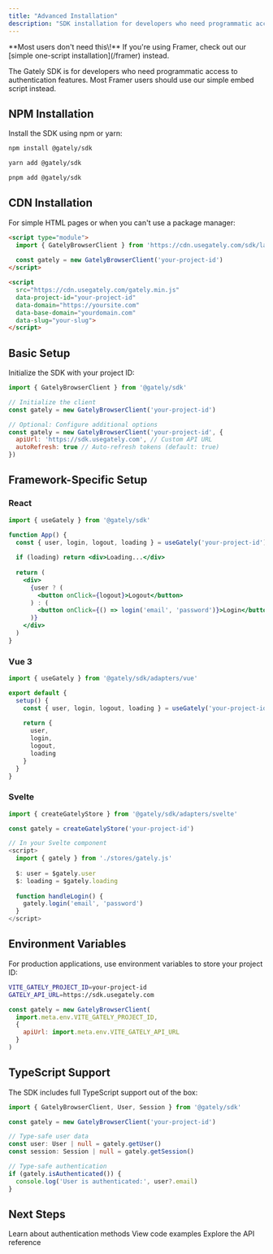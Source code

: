 ```yaml
---
title: "Advanced Installation"
description: "SDK installation for developers who need programmatic access to Gately features"
---
```


<Note>
  **Most users don't need this\!** If you're using Framer, check out our [simple one-script installation](/framer) instead.
</Note>

The Gately SDK is for developers who need programmatic access to authentication features. Most Framer users should use our simple embed script instead.

## NPM Installation

Install the SDK using npm or yarn:

<CodeGroup>

```bash npm
npm install @gately/sdk
```


```bash yarn
yarn add @gately/sdk
```


```bash pnpm
pnpm add @gately/sdk
```

</CodeGroup>

## CDN Installation

For simple HTML pages or when you can't use a package manager:

<CodeGroup>

```html ESM Module
<script type="module">
  import { GatelyBrowserClient } from 'https://cdn.usegately.com/sdk/latest/gately-sdk.esm.min.js'
  
  const gately = new GatelyBrowserClient('your-project-id')
</script>
```


```html Widget Script
<script 
  src="https://cdn.usegately.com/gately.min.js" 
  data-project-id="your-project-id"
  data-domain="https://yoursite.com"
  data-base-domain="yourdomain.com"
  data-slug="your-slug">
</script>
```

</CodeGroup>

## Basic Setup

Initialize the SDK with your project ID:

```javascript
import { GatelyBrowserClient } from '@gately/sdk'

// Initialize the client
const gately = new GatelyBrowserClient('your-project-id')

// Optional: Configure additional options
const gately = new GatelyBrowserClient('your-project-id', {
  apiUrl: 'https://sdk.usegately.com', // Custom API URL
  autoRefresh: true // Auto-refresh tokens (default: true)
})
```

## Framework-Specific Setup

### React

```jsx
import { useGately } from '@gately/sdk'

function App() {
  const { user, login, logout, loading } = useGately('your-project-id')
  
  if (loading) return <div>Loading...</div>
  
  return (
    <div>
      {user ? (
        <button onClick={logout}>Logout</button>
      ) : (
        <button onClick={() => login('email', 'password')}>Login</button>
      )}
    </div>
  )
}
```

### Vue 3

```javascript
import { useGately } from '@gately/sdk/adapters/vue'

export default {
  setup() {
    const { user, login, logout, loading } = useGately('your-project-id')
    
    return {
      user,
      login,
      logout,
      loading
    }
  }
}
```

### Svelte

```javascript
import { createGatelyStore } from '@gately/sdk/adapters/svelte'

const gately = createGatelyStore('your-project-id')

// In your Svelte component
<script>
  import { gately } from './stores/gately.js'
  
  $: user = $gately.user
  $: loading = $gately.loading
  
  function handleLogin() {
    gately.login('email', 'password')
  }
</script>
```

## Environment Variables

For production applications, use environment variables to store your project ID:

<CodeGroup>

```bash .env.local
VITE_GATELY_PROJECT_ID=your-project-id
GATELY_API_URL=https://sdk.usegately.com
```


```javascript Usage
const gately = new GatelyBrowserClient(
  import.meta.env.VITE_GATELY_PROJECT_ID,
  {
    apiUrl: import.meta.env.VITE_GATELY_API_URL
  }
)
```

</CodeGroup>

## TypeScript Support

The SDK includes full TypeScript support out of the box:

```typescript
import { GatelyBrowserClient, User, Session } from '@gately/sdk'

const gately = new GatelyBrowserClient('your-project-id')

// Type-safe user data
const user: User | null = gately.getUser()
const session: Session | null = gately.getSession()

// Type-safe authentication
if (gately.isAuthenticated()) {
  console.log('User is authenticated:', user?.email)
}
```

## Next Steps

<CardGroup cols={3}>
  <Card title="Authentication" icon="key" href="/authentication">
    Learn about authentication methods
  </Card>
  <Card title="Examples" icon="code" href="/examples">
    View code examples
  </Card>
  <Card title="API Reference" icon="book" href="/api-reference">
    Explore the API reference
  </Card>
</CardGroup>